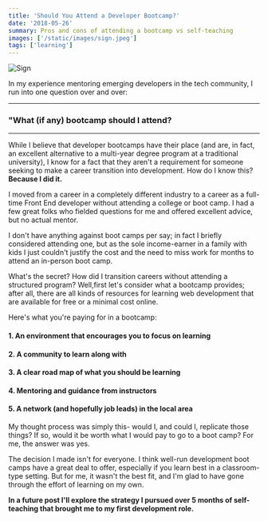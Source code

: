 ```yaml
---
title: 'Should You Attend a Developer Bootcamp?'
date: '2018-05-26'
summary: Pros and cons of attending a bootcamp vs self-teaching
images: ['/static/images/sign.jpeg']
tags: ['learning']
---
```


![Sign](/static/images/sign.jpeg)

In my experience mentoring emerging developers in the tech community, I run into one question over and over:

---

### "What (if any) bootcamp should I attend?

---

While I believe that developer bootcamps have their place (and are, in fact, an excellent alternative to a multi-year degree program at a traditional university), I know for a fact that they aren't a requirement for someone seeking to make a career transition into development. How do I know this? **Because I did it.**

I moved from a career in a completely different industry to a career as a full-time Front End developer without attending a college or boot camp. I had a few great folks who fielded questions for me and offered excellent advice, but no actual mentor.

I don't have anything against boot camps per say; in fact I briefly considered attending one, but as the sole income-earner in a family with kids I just couldn't justify the cost and the need to miss work for months to attend an in-person boot camp.

What's the secret? How did I transition careers without attending a structured program? Well,first let's consider what a bootcamp provides; after all, there are all kinds of resources for learning web development that are available for free or a minimal cost online.

Here's what you're paying for in a bootcamp:

#### 1. An environment that encourages you to focus on learning

#### 2. A community to learn along with

#### 3. A clear road map of what you should be learning

#### 4. Mentoring and guidance from instructors

#### 5. A network (and hopefully job leads) in the local area

My thought process was simply this- would I, and could I, replicate those things? If so, would it be worth what I would pay to go to a boot camp? For me, the answer was yes.

The decision I made isn't for everyone. I think well-run development boot camps have a great deal to offer, especially if you learn best in a classroom-type setting. But for me, it wasn't the best fit, and I'm glad to have gone through the effort of learning on my own.

**In a future post I'll explore the strategy I pursued over 5 months of self-teaching that brought me to my first development role.**
